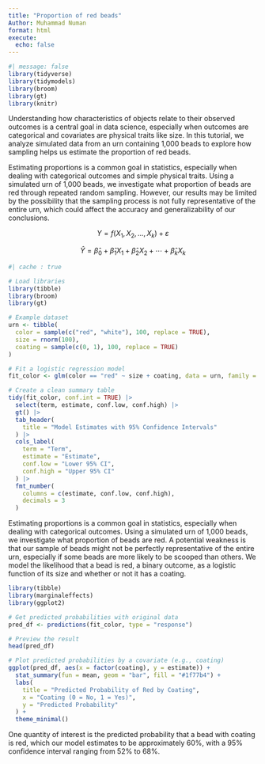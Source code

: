 ```yaml
---
title: "Proportion of red beads"
Author: Muhammad Numan
format: html
execute: 
  echo: false
---
```



```r
#| message: false
library(tidyverse)
library(tidymodels)
library(broom)
library(gt)
library(knitr)
```

Understanding how characteristics of objects relate to their observed outcomes is a central goal in data science, especially when outcomes are categorical and covariates are physical traits like size. In this tutorial, we analyze simulated data from an urn containing 1,000 beads to explore how sampling helps us estimate the proportion of red beads.

Estimating proportions is a common goal in statistics, especially when dealing with categorical outcomes and simple physical traits. Using a simulated urn of 1,000 beads, we investigate what proportion of beads are red through repeated random sampling. However, our results may be limited by the possibility that the sampling process is not fully representative of the entire urn, which could affect the accuracy and generalizability of our conclusions.

$$
Y = f(X_1, X_2, \ldots, X_k) + \varepsilon
$$

$$
\hat{Y} = \hat{\beta}_0 + \hat{\beta}_1 X_1 + \hat{\beta}_2 X_2 + \cdots + \hat{\beta}_k X_k
$$


```r
#| cache : true
```

```r
# Load libraries
library(tibble)
library(broom)
library(gt)

# Example dataset
urn <- tibble(
  color = sample(c("red", "white"), 100, replace = TRUE),
  size = rnorm(100),
  coating = sample(c(0, 1), 100, replace = TRUE)
)

# Fit a logistic regression model
fit_color <- glm(color == "red" ~ size + coating, data = urn, family = binomial)

# Create a clean summary table
tidy(fit_color, conf.int = TRUE) |>
  select(term, estimate, conf.low, conf.high) |>
  gt() |>
  tab_header(
    title = "Model Estimates with 95% Confidence Intervals"
  ) |>
  cols_label(
    term = "Term",
    estimate = "Estimate",
    conf.low = "Lower 95% CI",
    conf.high = "Upper 95% CI"
  ) |>
  fmt_number(
    columns = c(estimate, conf.low, conf.high),
    decimals = 3
  )
```
Estimating proportions is a common goal in statistics, especially when dealing with categorical outcomes. Using a simulated urn of 1,000 beads, we investigate what proportion of beads are red. A potential weakness is that our sample of beads might not be perfectly representative of the entire urn, especially if some beads are more likely to be scooped than others. We model the likelihood that a bead is red, a binary outcome, as a logistic function of its size and whether or not it has a coating.


```r
library(tibble)
library(marginaleffects)
library(ggplot2)

# Get predicted probabilities with original data
pred_df <- predictions(fit_color, type = "response")

# Preview the result
head(pred_df)

# Plot predicted probabilities by a covariate (e.g., coating)
ggplot(pred_df, aes(x = factor(coating), y = estimate)) +
  stat_summary(fun = mean, geom = "bar", fill = "#1f77b4") +
  labs(
    title = "Predicted Probability of Red by Coating",
    x = "Coating (0 = No, 1 = Yes)",
    y = "Predicted Probability"
  ) +
  theme_minimal()
```

One quantity of interest is the predicted probability that a bead with coating is red, which our model estimates to be approximately 60%, with a 95% confidence interval ranging from 52% to 68%.